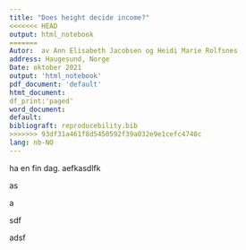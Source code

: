 ```yaml
---
title: "Does height decide income?"
<<<<<<< HEAD
output: html_notebook
=======
Autor:  av Ann Elisabeth Jacobsen og Heidi Marie Rolfsnes
address: Haugesund, Norge
Date: oktober 2021
output: 'html_notebook'
pdf_document: 'default'
htmt_document: 
df_print:'paged'
word_document:
default:
bibliograft: reproducebility.bib
>>>>>>> 93df31a461f8d5450592f39a032e9e1cefc4740c
lang: nb-NO 
---
```


ha en fin dag. aefkasdlfk

as

a

sdf

adsf
